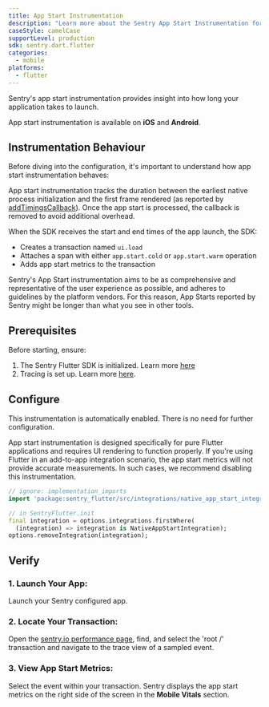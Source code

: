 ```yaml
---
title: App Start Instrumentation
description: "Learn more about the Sentry App Start Instrumentation for the Flutter SDK."
caseStyle: camelCase
supportLevel: production
sdk: sentry.dart.flutter
categories:
  - mobile
platforms:
  - flutter
---
```


Sentry's app start instrumentation provides insight into how long your application takes to launch.

<Alert>

App start instrumentation is available on **iOS** and **Android**.

</Alert>

## Instrumentation Behaviour

Before diving into the configuration, it's important to understand how app start instrumentation behaves:

App start instrumentation tracks the duration between the earliest native process initialization and the first frame rendered (as reported by [addTimingsCallback](https://api.flutter.dev/flutter/scheduler/SchedulerBinding/addTimingsCallback.html)). Once the app start is processed, the callback is removed to avoid additional overhead.

When the SDK receives the start and end times of the app launch, the SDK:
- Creates a transaction named `ui.load`
- Attaches a span with either `app.start.cold` or `app.start.warm` operation
- Adds app start metrics to the transaction

<Alert>

Sentry's App Start instrumentation aims to be as comprehensive and representative of the user experience as possible, and adheres to guidelines by the platform vendors. For this reason, App Starts reported by Sentry might be longer than what you see in other tools.

</Alert>

## Prerequisites

Before starting, ensure:

1. The Sentry Flutter SDK is initialized. Learn more [here](/platforms/dart/guides/flutter/#configure)
2. Tracing is set up. Learn more [here](/platforms/dart/guides/flutter/tracing/).

## Configure

This instrumentation is automatically enabled. There is no need for further configuration.

<Alert>

App start instrumentation is designed specifically for pure Flutter applications and requires UI rendering to function properly. If you're using Flutter in an add-to-app integration scenario, the app start metrics will not provide accurate measurements. In such cases, we recommend disabling this instrumentation.

```dart
// ignore: implementation_imports
import 'package:sentry_flutter/src/integrations/native_app_start_integration.dart';

// in SentryFlutter.init
final integration = options.integrations.firstWhere(
  (integration) => integration is NativeAppStartIntegration);
options.removeIntegration(integration);
```

</Alert>

## Verify

### 1. Launch Your App:

Launch your Sentry configured app.

### 2. Locate Your Transaction:

Open the [sentry.io performance page](https://sentry.io/performance), find, and select the 'root /' transaction and navigate to the trace view of a sampled event.

### 3. View App Start Metrics:

Select the event within your transaction. Sentry displays the app start metrics on the right side of the screen in the **Mobile Vitals** section.
